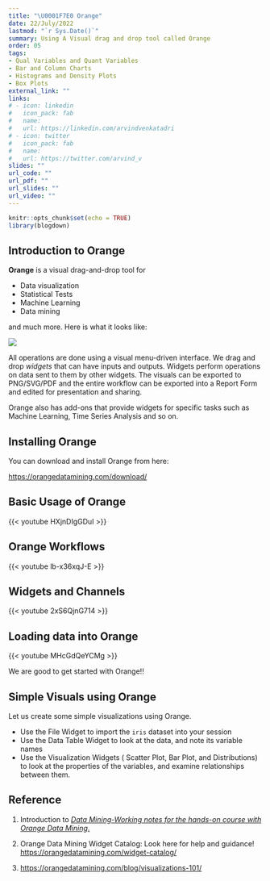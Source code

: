 ```yaml
---
title: "\U0001F7E0 Orange"
date: 22/July/2022
lastmod: "`r Sys.Date()`"
summary: Using A Visual drag and drop tool called Orange
order: 05
tags:
- Qual Variables and Quant Variables
- Bar and Column Charts
- Histograms and Density Plots
- Box Plots
external_link: ""
links:
# - icon: linkedin
#   icon_pack: fab
#   name: 
#   url: https://linkedin.com/arvindvenkatadri
# - icon: twitter
#   icon_pack: fab
#   name: 
#   url: https://twitter.com/arvind_v
slides: ""
url_code: ""
url_pdf: ""
url_slides: ""
url_video: ""
---
```


```r
knitr::opts_chunk$set(echo = TRUE)
library(blogdown)
```

## Introduction to Orange

**Orange** is a visual drag-and-drop tool for

- Data visualization  
- Statistical Tests
- Machine Learning  
- Data mining  

and much more. Here is what it looks like:

![](https://orangedatamining.com/screenshots/tree-explorative.png)

All operations are done using a visual menu-driven interface. We drag and drop *widgets* that can have inputs and outputs. Widgets perform operations on data sent to them by other widgets. 
The visuals can be exported to PNG/SVG/PDF and the entire workflow can be exported into a Report Form and edited for presentation and sharing. 

Orange also has add-ons that provide widgets for specific tasks such as Machine Learning, Time Series Analysis and so on. 

## Installing Orange

You can download and install Orange from here:

<https://orangedatamining.com/download/>


## Basic Usage of Orange

{{< youtube HXjnDIgGDuI >}}
<br>

## Orange Workflows
{{< youtube lb-x36xqJ-E >}}
<br>


## Widgets and Channels

{{< youtube 2xS6QjnG714  >}}
<br>

## Loading data into Orange

{{< youtube MHcGdQeYCMg  >}}
<br>


We are good to get started with Orange!!


## Simple Visuals using Orange

Let us create some simple visualizations using Orange. 

- Use the File Widget to import the `iris` dataset into your session
- Use the Data Table Widget to look at the data, and note its variable names
- Use the Visualization Widgets ( Scatter Plot, Bar Plot, and Distributions) to look at the properties of the variables, and examine relationships between them. 

## Reference

1. Introduction to [*Data Mining-Working notes for the hands-on course with Orange Data Mining*.](Interactive Visual Data Mining in Orange - kolkata.pdf)

1. Orange Data Mining Widget Catalog: Look here for help and guidance! <https://orangedatamining.com/widget-catalog/>

1. <https://orangedatamining.com/blog/visualizations-101/>


